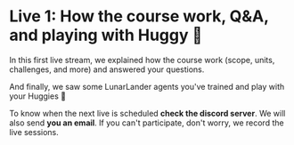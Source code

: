 # Live 1: How the course work, Q&A, and playing with Huggy 🐶

In this first live stream, we explained how the course work (scope, units, challenges, and more) and answered your questions.

And finally, we saw some LunarLander agents you've trained and play with your Huggies 🐶

<Youtube id="JeJIswxyrsM" />

To know when the next live is scheduled **check the discord server**. We will also send **you an email**. If you can't participate, don't worry, we record the live sessions.